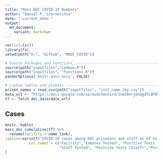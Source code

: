 ```yaml
---
title: "Mass DOC COVID-19 Numbers"
author: "Daniel P. Scarnecchia"
date: "`current_date`"
output:
  md_document:
    variant: markdown
---
```


```r
rm(list=ls()) 
library(fs)
setwd(path("D:", "Github", "MDOC_COVID"))

# Source Packages and Functions ---------------------------------------------------------
source(path("inputfiles","common.R"))
source(path("inputfiles", "functions.R"))
panderOptions('knitr.auto.asis', FALSE)

# Lookup tables and globals -------------------------------------------------------------
prison_names = read_csv(path("inputfiles", "inst_name_lkp.csv"))
data_url <- "https://docs.google.com/spreadsheets/d/1nmZ84rjOxQgdTL0PdV7SrbyDTbD7nROQ/export#gid=1419540291"
tf <- fetch_doc_data(data_url)
```

## Cases
```r
knitr::kable(
mass_doc_cumulative(tf) %>% 
  rename(facility = name_link),
caption=sprintf("COVID-19 cases among DOC prisoners and staff as of %s", current_date),
           col.names = c("Facility","Inmates Tested", "Positive Tests (Inmates)", "Positive Test Rate (Inmates)", 
                         "Staff Tested", "Positive Tests (Staff)","Positive Rate (Staff)", "Deaths")
)
```